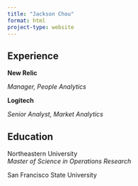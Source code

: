 ```yaml
---
title: "Jackson Chou"
format: html
project-type: website
---
```


## Experience

**New Relic**

| *Manager, People Analytics*

**Logitech**

*Senior Analyst, Market Analytics\
*

## Education

Northeastern University\
*Master of Science in Operations Research*

San Francisco State University
